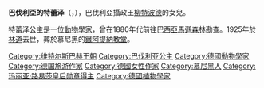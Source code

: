 {{Multiple issues|
{{Expand language|1=en|time=2020-11-15T05:40:11+00:00}}
{{Unreferenced|time=2020-11-15T05:40:11+00:00}}
}}
{{Infobox noble
| name         = 巴伐利亞的特蕾泽
| image        = Princess Therese of Bavaria (1850-1925).jpg
| birth_date   = {{Birth date|1850|11|12|df=y}}
| birth_place  = [[慕尼黑|慕尼黑]]
| death_date   = {{Death date and age|1925|12|19|1850|11|12|df=y}}
| death_place  = [[林道_(城市)|林道]]
| burial_place = [[鐵阿提納教堂|鐵阿提納教堂]]
| full name    = Therese Charlotte Marianne Auguste
| noble family = [[維特爾斯巴赫王朝|維特爾斯巴赫王朝]]
| father       = [[柳特波德_(巴伐利亞)|巴伐利亞攝政王柳特波德王子]]
| mother       = [[奧古絲塔·費迪南達_(托斯卡納)|托斯卡納的奧古絲塔·費迪南達]]
}}
'''巴伐利亞的特蕾泽'''（{{lang-de|Therese von Bayern}}，{{bd|1850年|11月12日|1925年|12月19日}}），巴伐利亞攝政王[[柳特波德_(巴伐利亞)|柳特波德]]的女兒。

特蕾泽公主是一位[[動物學家|動物學家]]，曾在1880年代前往巴西[[亞馬遜森林|亞馬遜森林]]勘查。1925年於[[林道_(城市)|林道]]去世，葬於慕尼黑的[[鐵阿提納教堂|鐵阿提納教堂]]。


{{DEFAULTSORT:Theresa Of Bavaria, Princess}}
[[Category:维特尔斯巴赫王朝|Category:维特尔斯巴赫王朝]]
[[Category:巴伐利亚公主|Category:巴伐利亚公主]]
[[Category:德國動物學家|Category:德國動物學家]]
[[Category:德国旅游作家|Category:德国旅游作家]]
[[Category:德國女性作家|Category:德國女性作家]]
[[Category:慕尼黑人|Category:慕尼黑人]]
[[Category:玛丽亚·路易莎皇后勋章得主|Category:玛丽亚·路易莎皇后勋章得主]]
[[Category:德國植物學家|Category:德國植物學家]]